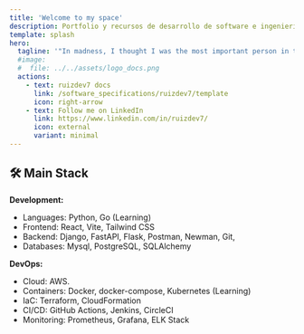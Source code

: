 ```yaml
---
title: 'Welcome to my space'
description: Portfolio y recursos de desarrollo de software e ingeniería DevOps. Get started building my docs site with Starlight, If I'm so lazy I'm going to use the default template I don't want to hardcode colors.
template: splash
hero:
  tagline: '"In madness, I thought I was the most important person in the world." ~ John Forbes Nash'
  #image:
  #  file: ../../assets/logo_docs.png
  actions:
    - text: ruizdev7 docs
      link: /software_specifications/ruizdev7/template
      icon: right-arrow
    - text: Follow me on LinkedIn
      link: https://www.linkedin.com/in/ruizdev7/
      icon: external
      variant: minimal
---
```



<CardGrid>
  <LinkCard title="Portfolio" href="/guides/authoring-content/" />
</CardGrid>



## 🛠️ Main Stack

**Development:**
- Languages: Python, Go (Learning)
- Frontend: React, Vite, Tailwind CSS
- Backend: Django, FastAPI, Flask, Postman, Newman, Git, 
- Databases: Mysql, PostgreSQL, SQLAlchemy

**DevOps:**
- Cloud: AWS.
- Containers: Docker, docker-compose, Kubernetes (Learning)
- IaC: Terraform, CloudFormation
- CI/CD: GitHub Actions, Jenkins, CircleCI
- Monitoring: Prometheus, Grafana, ELK Stack